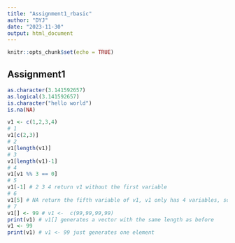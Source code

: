 ---
title: "Assignment1_rbasic"
author: "DYJ"
date: "2023-11-30"
output: html_document
---

```{r setup, include=FALSE}
knitr::opts_chunk$set(echo = TRUE)
```

## Assignment1


```{r CLASS2-1}
as.character(3.141592657)
as.logical(3.141592657)
is.character("hello world")
is.na(NA)
```

```{r CLASS2-2}
v1 <- c(1,2,3,4)
# 1
v1[c(2,3)]
# 2
v1[length(v1)]
# 3
v1[length(v1)-1]
# 4
v1[v1 %% 3 == 0]
# 5
v1[-1] # 2 3 4 return v1 without the first variable
# 6
v1[5] # NA return the fifth variable of v1, v1 only has 4 variables, so return NA
# 7
v1[] <- 99 # v1 <-  c(99,99,99,99)
print(v1) # v1[] generates a vector with the same length as before
v1 <- 99 
print(v1) # v1 <- 99 just generates one element
```
